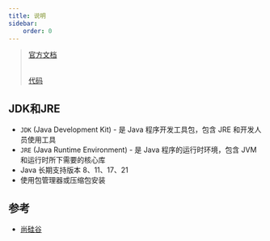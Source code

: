 ```yaml
---
title: 说明
sidebar:
    order: 0
---
```


> [官方文档](https://docs.oracle.com/javase/tutorial/reallybigindex.html)<br></br>
>
> [代码](https://github.com/follow1123/java-language-examples)

## JDK和JRE

- `JDK` (Java Development Kit) - 是 Java 程序开发工具包，包含 JRE 和开发人员使用工具
- `JRE` (Java Runtime Environment) - 是 Java 程序的运行时环境，包含 JVM 和运行时所下需要的核心库
- Java 长期支持版本 8、11、17、21
- 使用包管理器或压缩包安装

## 参考

- [尚硅谷](https://www.bilibili.com/video/BV1PY411e7J6/)

